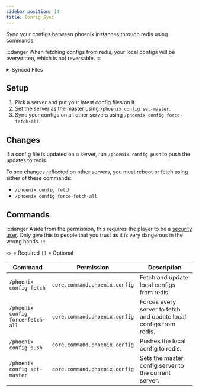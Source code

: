 ```yaml
---
sidebar_position: 14
title: Config Sync
---
```


Sync your configs between phoenix instances through redis using commands.

:::danger
When fetching configs from redis, your local configs will be overwritten, which is not reversable.
:::

<details>
<summary>Synced Files</summary>

- messages.yml
- menus.yml
- webhooks.yml
</details>

## Setup

1. Pick a server and put your latest config files on it.
2. Set the server as the master using `/phoenix config set-master`.
3. Sync your configs on all other servers using `/phoenix config force-fetch-all`. 

## Changes

If a config file is updated on a server, run `/phoenix config push` to push the updates to redis.

To see changes reflected on other servers, you must reboot or fetch using either of these commands:

- `/phoenix config fetch`
- `/phoenix config force-fetch-all`

## Commands

:::danger
Aside from the permission, this requires the player to be a [security user](/Phoenix/Features/Security).
Only give this to people that you trust as it is very dangerous in the wrong hands.
:::

`<>` = Required `[]` = Optional

Command                           | Permission                    | Description
--------------------------------- | ----------------------------- | -----------------------------------------------------------------
`/phoenix config fetch`           | `core.command.phoenix.config` | Fetch and update local configs from redis.
`/phoenix config force-fetch-all` | `core.command.phoenix.config` | Forces every server to fetch and update local configs from redis.
`/phoenix config push`            | `core.command.phoenix.config` | Pushes the local config to redis.
`/phoenix config set-master`      | `core.command.phoenix.config` | Sets the master config server to the current server.
